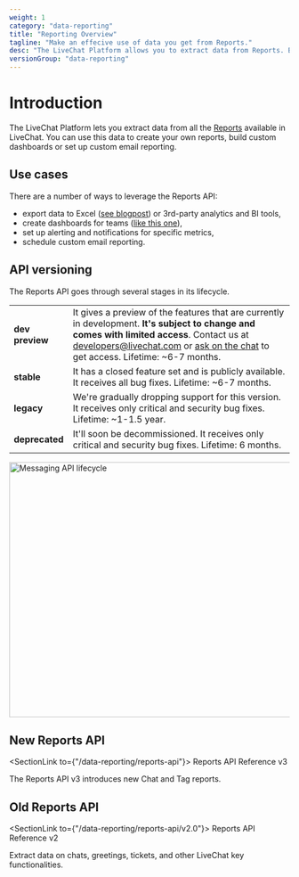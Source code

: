```yaml
---
weight: 1
category: "data-reporting"
title: "Reporting Overview"
tagline: "Make an effecive use of data you get from Reports."
desc: "The LiveChat Platform allows you to extract data from Reports. Based on that, you can create custom reports and perform in-depth analyses."
versionGroup: "data-reporting"
---
```


# Introduction

The LiveChat Platform lets you extract data from all the [Reports](https://www.livechat.com/help/reporting-options-available-in-livechat/) available in LiveChat. You can use this data to create your own reports, build custom dashboards or set up custom email reporting.

## Use cases

There are a number of ways to leverage the Reports API:

- export data to Excel ([see blogpost](https://developers.livechat.com/blog/how-to-get-livechat-api-data-with-microsoft-excel-or-power-bi/)) or 3rd-party analytics and BI tools,
- create dashboards for teams ([like this one](https://dashboard.livechatinc.com/)),
- set up alerting and notifications for specific metrics,
- schedule custom email reporting.

## API versioning

The Reports API goes through several stages in its lifecycle.

|                 |                                                                                                                                                                                                                                                                                  |
| --------------- | -------------------------------------------------------------------------------------------------------------------------------------------------------------------------------------------------------------------------------------------------------------------------------- |
| **dev preview** | It gives a preview of the features that are currently in development. **It's subject to change and comes with limited access**. Contact us at developers@livechat.com or <a href="#open-chat" onClick={openChatWindow}>ask on the chat</a> to get access. Lifetime: ~6-7 months. |
| **stable**      | It has a closed feature set and is publicly available. It receives all bug fixes. Lifetime: ~6-7 months.                                                                                                                                                                         |
| **legacy**      | We're gradually dropping support for this version. It receives only critical and security bug fixes. Lifetime: ~1-1.5 year.                                                                                                                                                      |
| **deprecated**  | It'll soon be decommissioned. It receives only critical and security bug fixes. Lifetime: 6 months.                                                                                                                                                                              |

<img
  alt="Messaging API lifecycle"
  src="/images/authorization/versioning.png"
  width="800px"
  height="458px"
/>

## New Reports API

<SectionLink to={"/data-reporting/reports-api"}>
  Reports API Reference v3
</SectionLink>

The Reports API v3 introduces new Chat and Tag reports.

## Old Reports API

<SectionLink to={"/data-reporting/reports-api/v2.0"}>
  Reports API Reference v2
</SectionLink>

Extract data on chats, greetings, tickets, and other LiveChat key functionalities.
